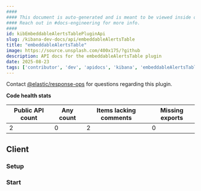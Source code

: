 ```yaml
---
####
#### This document is auto-generated and is meant to be viewed inside our experimental, new docs system.
#### Reach out in #docs-engineering for more info.
####
id: kibEmbeddableAlertsTablePluginApi
slug: /kibana-dev-docs/api/embeddableAlertsTable
title: "embeddableAlertsTable"
image: https://source.unsplash.com/400x175/?github
description: API docs for the embeddableAlertsTable plugin
date: 2025-08-23
tags: ['contributor', 'dev', 'apidocs', 'kibana', 'embeddableAlertsTable']
---
```




Contact [@elastic/response-ops](https://github.com/orgs/elastic/teams/response-ops) for questions regarding this plugin.

**Code health stats**

| Public API count  | Any count | Items lacking comments | Missing exports |
|-------------------|-----------|------------------------|-----------------|
| 2 | 0 | 2 | 0 |

## Client

### Setup
<DocDefinitionList data={[embeddableAlertsTableObj.client.setup]}/>

### Start
<DocDefinitionList data={[embeddableAlertsTableObj.client.start]}/>

